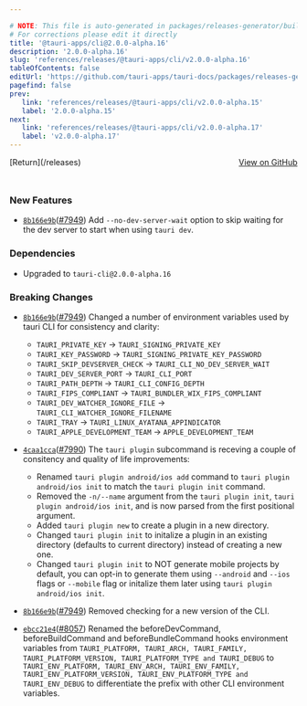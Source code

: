 ```yaml
---

# NOTE: This file is auto-generated in packages/releases-generator/build.ts
# For corrections please edit it directly
title: '@tauri-apps/cli@2.0.0-alpha.16'
description: '2.0.0-alpha.16'
slug: 'references/releases/@tauri-apps/cli/v2.0.0-alpha.16'
tableOfContents: false
editUrl: 'https://github.com/tauri-apps/tauri-docs/packages/releases-generator/build.ts'
pagefind: false
prev:
   link: 'references/releases/@tauri-apps/cli/v2.0.0-alpha.15'
   label: '2.0.0-alpha.15'
next:
   link: 'references/releases/@tauri-apps/cli/v2.0.0-alpha.17'
   label: 'v2.0.0-alpha.17'
---
```


<div style="margin-bottom:3rem; display: flex; justify-content: space-between; align-items: center"><span>[Return](/releases)</span><span><a href="https://github.com/tauri-apps/tauri/releases/tag/@tauri-apps/cli-v2.0.0-alpha.16">View on GitHub</a></span></div>

### New Features

- [`8b166e9b`](https://www.github.com/tauri-apps/tauri/commit/8b166e9bf82e69ddb3200a3a825614980bd8d433)([#7949](https://www.github.com/tauri-apps/tauri/pull/7949)) Add `--no-dev-server-wait` option to skip waiting for the dev server to start when using `tauri dev`.

### Dependencies

- Upgraded to `tauri-cli@2.0.0-alpha.16`

### Breaking Changes

- [`8b166e9b`](https://www.github.com/tauri-apps/tauri/commit/8b166e9bf82e69ddb3200a3a825614980bd8d433)([#7949](https://www.github.com/tauri-apps/tauri/pull/7949)) Changed a number of environment variables used by tauri CLI for consistency and clarity:

  - `TAURI_PRIVATE_KEY` -&gt; `TAURI_SIGNING_PRIVATE_KEY`
  - `TAURI_KEY_PASSWORD` -&gt; `TAURI_SIGNING_PRIVATE_KEY_PASSWORD`
  - `TAURI_SKIP_DEVSERVER_CHECK` -&gt; `TAURI_CLI_NO_DEV_SERVER_WAIT`
  - `TAURI_DEV_SERVER_PORT` -&gt; `TAURI_CLI_PORT`
  - `TAURI_PATH_DEPTH` -&gt; `TAURI_CLI_CONFIG_DEPTH`
  - `TAURI_FIPS_COMPLIANT` -&gt; `TAURI_BUNDLER_WIX_FIPS_COMPLIANT`
  - `TAURI_DEV_WATCHER_IGNORE_FILE` -&gt; `TAURI_CLI_WATCHER_IGNORE_FILENAME`
  - `TAURI_TRAY` -&gt; `TAURI_LINUX_AYATANA_APPINDICATOR`
  - `TAURI_APPLE_DEVELOPMENT_TEAM` -&gt; `APPLE_DEVELOPMENT_TEAM`
- [`4caa1cca`](https://www.github.com/tauri-apps/tauri/commit/4caa1cca990806f2c2ef32d5dabaf56e82f349e6)([#7990](https://www.github.com/tauri-apps/tauri/pull/7990)) The `tauri plugin` subcommand is receving a couple of consitency and quality of life improvements:

  - Renamed `tauri plugin android/ios add` command to `tauri plugin android/ios init` to match the `tauri plugin init` command.
  - Removed the `-n/--name` argument from the `tauri plugin init`, `tauri plugin android/ios init`, and is now parsed from the first positional argument.
  - Added `tauri plugin new` to create a plugin in a new directory.
  - Changed `tauri plugin init` to initalize a plugin in an existing directory (defaults to current directory) instead of creating a new one.
  - Changed `tauri plugin init` to NOT generate mobile projects by default, you can opt-in to generate them using `--android` and `--ios` flags or `--mobile` flag or initalize them later using `tauri plugin android/ios init`.
- [`8b166e9b`](https://www.github.com/tauri-apps/tauri/commit/8b166e9bf82e69ddb3200a3a825614980bd8d433)([#7949](https://www.github.com/tauri-apps/tauri/pull/7949)) Removed checking for a new version of the CLI.
- [`ebcc21e4`](https://www.github.com/tauri-apps/tauri/commit/ebcc21e4b95f4e8c27639fb1bca545b432f52d5e)([#8057](https://www.github.com/tauri-apps/tauri/pull/8057)) Renamed the beforeDevCommand, beforeBuildCommand and beforeBundleCommand hooks environment variables from `TAURI_PLATFORM, TAURI_ARCH, TAURI_FAMILY, TAURI_PLATFORM_VERSION, TAURI_PLATFORM_TYPE and TAURI_DEBUG` to `TAURI_ENV_PLATFORM, TAURI_ENV_ARCH, TAURI_ENV_FAMILY, TAURI_ENV_PLATFORM_VERSION, TAURI_ENV_PLATFORM_TYPE and TAURI_ENV_DEBUG` to differentiate the prefix with other CLI environment variables.

